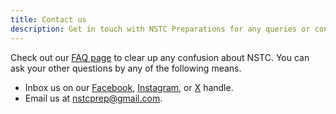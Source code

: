 ```yaml
---
title: Contact us
description: Get in touch with NSTC Preparations for any queries or concerns.
---
```


Check out our [FAQ page](/faqs) to clear up any confusion about NSTC. You can ask your other questions by any of the following means.

- Inbox us on our [Facebook](https://facebook.com/nstcprep), [Instagram](https://instagram.com/nstcprep), or [X](https://x.com/nstcprep) handle.
- Email us at [nstcprep@gmail.com](mailto:nstcprep@gmail.com).
